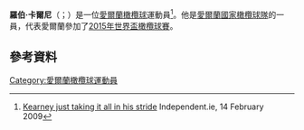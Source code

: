 {{expand|time=2015-11-22T03:13:21+00:00}}
'''羅伯·卡爾尼'''（{{lang-en|Rob Kearney}}；{{bd|1986年|3月26日}}）是一位[[愛爾蘭|愛爾蘭]][[橄欖球|橄欖球]]運動員<ref name=Stride>[http://www.independent.ie/sport/rugby/six-nations/irish-news/kearney-just-taking-it-all-in-his-stride-1639964.html Kearney just taking it all in his stride] {{Wayback|url=http://www.independent.ie/sport/rugby/six-nations/irish-news/kearney-just-taking-it-all-in-his-stride-1639964.html |date=20090423003346 }} Independent.ie, 14 February 2009</ref>。他是[[愛爾蘭國家橄欖球隊|愛爾蘭國家橄欖球隊]]的一員，代表愛爾蘭參加了[[2015年世界盃橄欖球賽|2015年世界盃橄欖球賽]]。
==參考資料==
{{Reflist}}
[[Category:愛爾蘭橄欖球運動員|Category:愛爾蘭橄欖球運動員]]